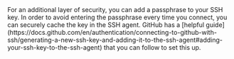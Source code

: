 <Accordion title="Working with SSH key passphrases">
  For an additional layer of security, you can add a passphrase to your SSH key. In order to avoid entering the
  passphrase every time you connect, you can securely cache the key in the SSH agent. GitHub has a [helpful
  guide](https://docs.github.com/en/authentication/connecting-to-github-with-ssh/generating-a-new-ssh-key-and-adding-it-to-the-ssh-agent#adding-your-ssh-key-to-the-ssh-agent)
  that you can follow to set this up.
</Accordion>
